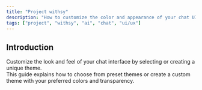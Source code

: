```yaml
---
title: "Project withsy"
description: "How to customize the color and appearance of your chat UI."
tags: ["project", "withsy", "ai", "chat", "ui/ux"]
---
```


## Introduction

Customize the look and feel of your chat interface by selecting or creating a unique theme.  
This guide explains how to choose from preset themes or create a custom theme with your preferred colors and transparency.
